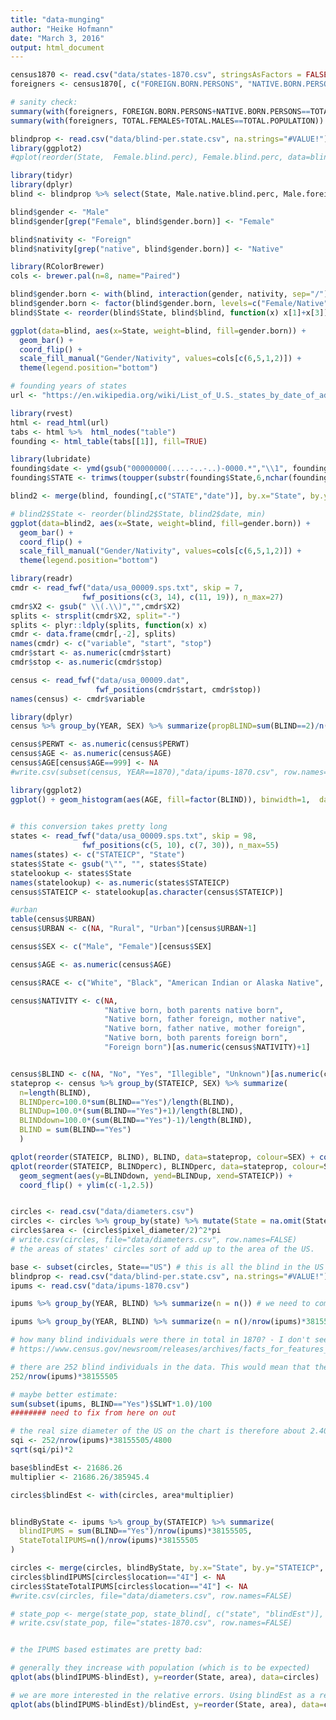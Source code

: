```yaml
---
title: "data-munging"
author: "Heike Hofmann"
date: "March 3, 2016"
output: html_document
---
```


```r
census1870 <- read.csv("data/states-1870.csv", stringsAsFactors = FALSE)
foreigners <- census1870[, c("FOREIGN.BORN.PERSONS", "NATIVE.BORN.PERSONS", "TOTAL.FEMALES", "TOTAL.MALES", "TOTAL.POPULATION")]

# sanity check:
summary(with(foreigners, FOREIGN.BORN.PERSONS+NATIVE.BORN.PERSONS==TOTAL.POPULATION))
summary(with(foreigners, TOTAL.FEMALES+TOTAL.MALES==TOTAL.POPULATION))

```

```r
blindprop <- read.csv("data/blind-per.state.csv", na.strings="#VALUE!")
library(ggplot2)
#qplot(reorder(State,  Female.blind.perc), Female.blind.perc, data=blindprop) + coord_flip()

library(tidyr)
library(dplyr)
blind <- blindprop %>% select(State, Male.native.blind.perc, Male.foreign.blind.perc, Female.native.blind.perc, Female.foreign.blind.perc) %>% gather(gender.born, blind, -State)

blind$gender <- "Male"
blind$gender[grep("Female", blind$gender.born)] <- "Female"

blind$nativity <- "Foreign"
blind$nativity[grep("native", blind$gender.born)] <- "Native"

library(RColorBrewer)
cols <- brewer.pal(n=8, name="Paired")

blind$gender.born <- with(blind, interaction(gender, nativity, sep="/"))
blind$gender.born <- factor(blind$gender.born, levels=c("Female/Native", "Female/Foreign", "Male/Foreign", "Male/Native"))
blind$State <- reorder(blind$State, blind$blind, function(x) x[1]+x[3])

ggplot(data=blind, aes(x=State, weight=blind, fill=gender.born)) +
  geom_bar() + 
  coord_flip() + 
  scale_fill_manual("Gender/Nativity", values=cols[c(6,5,1,2)]) +
  theme(legend.position="bottom")
```


```r
# founding years of states
url <- "https://en.wikipedia.org/wiki/List_of_U.S._states_by_date_of_admission_to_the_Union"

library(rvest)
html <- read_html(url)
tabs <- html %>%  html_nodes("table") 
founding <- html_table(tabs[[1]], fill=TRUE)

library(lubridate)
founding$date <- ymd(gsub("00000000(....-..-..)-0000.*","\\1", founding$`Date of admission`))
founding$STATE <- trimws(toupper(substr(founding$State,6,nchar(founding$State))))

blind2 <- merge(blind, founding[,c("STATE","date")], by.x="State", by.y="STATE", all.x=TRUE)

# blind2$State <- reorder(blind2$State, blind2$date, min)
ggplot(data=blind2, aes(x=State, weight=blind, fill=gender.born)) +
  geom_bar() + 
  coord_flip() + 
  scale_fill_manual("Gender/Nativity", values=cols[c(6,5,1,2)]) +
  theme(legend.position="bottom")

```

```r
library(readr)
cmdr <- read_fwf("data/usa_00009.sps.txt", skip = 7, 
                fwf_positions(c(3, 14), c(11, 19)), n_max=27)
cmdr$X2 <- gsub(" \\(.\\)","",cmdr$X2)
splits <- strsplit(cmdr$X2, split="-")
splits <- plyr::ldply(splits, function(x) x)
cmdr <- data.frame(cmdr[,-2], splits)
names(cmdr) <- c("variable", "start", "stop")
cmdr$start <- as.numeric(cmdr$start)
cmdr$stop <- as.numeric(cmdr$stop)

census <- read_fwf("data/usa_00009.dat", 
                   fwf_positions(cmdr$start, cmdr$stop))
names(census) <- cmdr$variable

library(dplyr)
census %>% group_by(YEAR, SEX) %>% summarize(propBLIND=sum(BLIND==2)/n()*100, n=sum(BLIND==2), N=n())

census$PERWT <- as.numeric(census$PERWT)
census$AGE <- as.numeric(census$AGE)
census$AGE[census$AGE==999] <- NA
#write.csv(subset(census, YEAR==1870),"data/ipums-1870.csv", row.names=FALSE)

library(ggplot2)
ggplot() + geom_histogram(aes(AGE, fill=factor(BLIND)), binwidth=1,  data=census, position="dodge") + facet_grid(BLIND~YEAR, scales="free_y")
  

# this conversion takes pretty long  
states <- read_fwf("data/usa_00009.sps.txt", skip = 98, 
                fwf_positions(c(5, 10), c(7, 30)), n_max=55)
names(states) <- c("STATEICP", "State")  
states$State <- gsub("\"", "", states$State)
statelookup <- states$State
names(statelookup) <- as.numeric(states$STATEICP)
census$STATEICP <- statelookup[as.character(census$STATEICP)]

#urban
table(census$URBAN)
census$URBAN <- c(NA, "Rural", "Urban")[census$URBAN+1]

census$SEX <- c("Male", "Female")[census$SEX]

census$AGE <- as.numeric(census$AGE)

census$RACE <- c("White", "Black", "American Indian or Alaska Native", "Chinese", "Japanese", "Other Asian or Pacific Islander", "Other race", "Two major races", "Three or more major races")[census$RACE]

census$NATIVITY <- c(NA, 
                     "Native born, both parents native born",
                     "Native born, father foreign, mother native",
                     "Native born, father native, mother foreign",
                     "Native born, both parents foreign born",
                     "Foreign born")[as.numeric(census$NATIVITY)+1]


census$BLIND <- c(NA, "No", "Yes", "Illegible", "Unknown")[as.numeric(census$BLIND)+1]
stateprop <- census %>% group_by(STATEICP, SEX) %>% summarize(
  n=length(BLIND), 
  BLINDperc=100.0*sum(BLIND=="Yes")/length(BLIND),
  BLINDup=100.0*(sum(BLIND=="Yes")+1)/length(BLIND),
  BLINDdown=100.0*(sum(BLIND=="Yes")-1)/length(BLIND),
  BLIND = sum(BLIND=="Yes")
  )

qplot(reorder(STATEICP, BLIND), BLIND, data=stateprop, colour=SEX) + coord_flip()
qplot(reorder(STATEICP, BLINDperc), BLINDperc, data=stateprop, colour=SEX) +
  geom_segment(aes(y=BLINDdown, yend=BLINDup, xend=STATEICP)) +
  coord_flip() + ylim(c(-1,2.5))


circles <- read.csv("data/diameters.csv")
circles <- circles %>% group_by(state) %>% mutate(State = na.omit(State)[1])
circles$area <- (circles$pixel_diameter/2)^2*pi
# write.csv(circles, file="data/diameters.csv", row.names=FALSE)
# the areas of states' circles sort of add up to the area of the US. 

base <- subset(circles, State=="US") # this is all the blind in the US in 1870
blindprop <- read.csv("data/blind-per.state.csv", na.strings="#VALUE!")
ipums <- read.csv("data/ipums-1870.csv")

ipums %>% group_by(YEAR, BLIND) %>% summarize(n = n()) # we need to compare this to the weighted data

ipums %>% group_by(YEAR, BLIND) %>% summarize(n = n()/nrow(ipums)*38155505, slwt = sum(SLWT*1.0)/100)

# how many blind individuals were there in total in 1870? - I don't seem to be able to find a good number. 
# https://www.census.gov/newsroom/releases/archives/facts_for_features_special_editions/cb09-ff13.html

# there are 252 blind individuals in the data. This would mean that there were about 21686.26 blind individuals in the US in 1870. 
252/nrow(ipums)*38155505

# maybe better estimate: 
sum(subset(ipums, BLIND=="Yes")$SLWT*1.0)/100
######## need to fix from here on out

# the real size diameter of the US on the chart is therefore about 2.40 inches, if 1 square inch corresponds to 4,800 individuals
sqi <- 252/nrow(ipums)*38155505/4800
sqrt(sqi/pi)*2

base$blindEst <- 21686.26
multiplier <- 21686.26/385945.4

circles$blindEst <- with(circles, area*multiplier)


blindByState <- ipums %>% group_by(STATEICP) %>% summarize(
  blindIPUMS = sum(BLIND=="Yes")/nrow(ipums)*38155505,
  StateTotalIPUMS=n()/nrow(ipums)*38155505
)

circles <- merge(circles, blindByState, by.x="State", by.y="STATEICP", all=TRUE)
circles$blindIPUMS[circles$location=="4I"] <- NA
circles$StateTotalIPUMS[circles$location=="4I"] <- NA
#write.csv(circles, file="data/diameters.csv", row.names=FALSE)

# state_pop <- merge(state_pop, state_blind[, c("state", "blindEst")], by="state", all.x=TRUE)
# write.csv(state_pop, file="states-1870.csv", row.names=FALSE)


# the IPUMS based estimates are pretty bad:

# generally they increase with population (which is to be expected)
qplot(abs(blindIPUMS-blindEst), y=reorder(State, area), data=circles)

# we are more interested in the relative errors. Using blindEst as a reference, we see that with a decrease in the population size, the relative error increases. 
qplot(abs(blindIPUMS-blindEst)/blindEst, y=reorder(State, area), data=circles)
```


